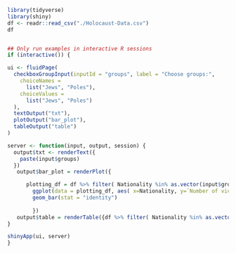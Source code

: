 
```{r}
library(tidyverse)
library(shiny)
df <- readr::read_csv("./Holocaust-Data.csv")
df
```

```{r}

```

```{r}
## Only run examples in interactive R sessions
if (interactive()) {

ui <- fluidPage(
  checkboxGroupInput(inputId = "groups", label = "Choose groups:",
    choiceNames =
      list("Jews", "Poles"),
    choiceValues =
      list("Jews", "Poles")
  ),
  textOutput("txt"),
  plotOutput("bar_plot"),
  tableOutput("table")
)

server <- function(input, output, session) {
  output$txt <- renderText({
    paste(input$groups)
  })
   output$bar_plot = renderPlot({

      plotting_df = df %>% filter( Nationality %in% as.vector(input$groups))
        ggplot(data = plotting_df, aes( x=Nationality, y=`Number of victims`)) +
        geom_bar(stat = "identity")
      
        })
   output$table = renderTable({df %>% filter( Nationality %in% as.vector(input$groups))})
}

shinyApp(ui, server)
}
```













